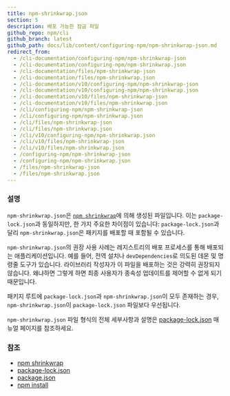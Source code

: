 ```yaml
---
title: npm-shrinkwrap.json
section: 5
description: 배포 가능한 잠금 파일
github_repo: npm/cli
github_branch: latest
github_path: docs/lib/content/configuring-npm/npm-shrinkwrap-json.md
redirect_from:
  - /cli-documentation/configuring-npm/npm-shrinkwrap-json
  - /cli-documentation/configuring-npm/npm-shrinkwrap.json
  - /cli-documentation/files/npm-shrinkwrap-json
  - /cli-documentation/files/npm-shrinkwrap.json
  - /cli-documentation/v10/configuring-npm/npm-shrinkwrap-json
  - /cli-documentation/v10/configuring-npm/npm-shrinkwrap.json
  - /cli-documentation/v10/files/npm-shrinkwrap-json
  - /cli-documentation/v10/files/npm-shrinkwrap.json
  - /cli/configuring-npm/npm-shrinkwrap-json
  - /cli/configuring-npm/npm-shrinkwrap.json
  - /cli/files/npm-shrinkwrap-json
  - /cli/files/npm-shrinkwrap.json
  - /cli/v10/configuring-npm/npm-shrinkwrap.json
  - /cli/v10/files/npm-shrinkwrap-json
  - /cli/v10/files/npm-shrinkwrap.json
  - /configuring-npm/npm-shrinkwrap-json
  - /configuring-npm/npm-shrinkwrap.json
  - /files/npm-shrinkwrap-json
  - /files/npm-shrinkwrap.json
---
```


### 설명

`npm-shrinkwrap.json`은 [`npm shrinkwrap`](/cli/v10/commands/npm-shrinkwrap)에 의해 생성된 파일입니다. 이는 `package-lock.json`과 동일하지만, 한 가지 주요한 차이점이 있습니다: `package-lock.json`과 달리 `npm-shrinkwrap.json`은 패키지를 배포할 때 포함될 수 있습니다.

`npm-shrinkwrap.json`의 권장 사용 사례는 레지스트리의 배포 프로세스를 통해 배포되는 애플리케이션입니다. 예를 들어, 전역 설치나 `devDependencies`로 의도된 데몬 및 명령줄 도구가 있습니다. 라이브러리 작성자가 이 파일을 배포하는 것은 강력히 권장되지 않습니다. 왜냐하면 그렇게 하면 최종 사용자가 종속성 업데이트를 제어할 수 없게 되기 때문입니다.

패키지 루트에 `package-lock.json`과 `npm-shrinkwrap.json`이 모두 존재하는 경우, `npm-shrinkwrap.json`이 `package-lock.json` 파일보다 우선됩니다.

`npm-shrinkwrap.json` 파일 형식의 전체 세부사항과 설명은 [package-lock.json](/cli/v10/configuring-npm/package-lock-json) 매뉴얼 페이지를 참조하세요.

### 참조

- [npm shrinkwrap](/cli/v10/commands/npm-shrinkwrap)
- [package-lock.json](/cli/v10/configuring-npm/package-lock-json)
- [package.json](/cli/v10/configuring-npm/package-json)
- [npm install](/cli/v10/commands/npm-install)
